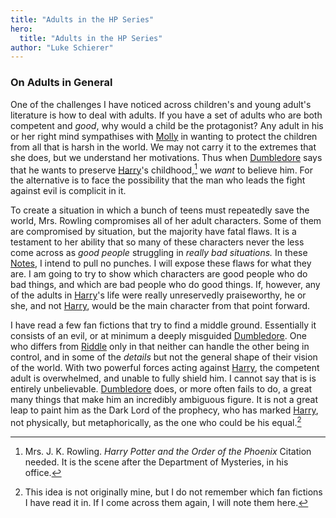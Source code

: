 ```yaml
---
title: "Adults in the HP Series"
hero:
  title: "Adults in the HP Series"
author: "Luke Schierer"
---
```


### On Adults in General

One of the challenges I have noticed across children's and young adult's
literature is how to deal with adults.  If you have a set of adults who are both
competent and *good*, why would a child be the protagonist?  Any adult in his or
her right mind sympathises with [Molly] in wanting to protect the children from
all that is harsh in the world.  We may not carry it to the extremes that she
does, but we understand her motivations.  Thus when [Dumbledore] says that
he wants to preserve [Harry]'s childhood,[^210521-7] we *want* to believe
him.  For the alternative is to face the possibility that the man who leads the
fight against evil is complicit in it.

To create a situation in which a bunch of teens must repeatedly save the world,
Mrs. Rowling compromises all of her adult characters.  Some of them are
compromised by situation, but the majority have fatal flaws.  It is a testament
to her ability that so many of these characters never the less come across as
*good people* struggling in *really bad situations.*  In these [Notes], I
intend to pull no punches.  I will expose these flaws for what they are.  I am
going to try to show which characters are good people who do bad things, and
which are bad people who do good things. If, however, any of the adults in
[Harry]'s life were really unreservedly praiseworthy, he or she, and not
[Harry], would be the main character from that point forward.

I have read a few fan fictions that try to find a middle ground.  Essentially it
consists of an evil, or at minimum a deeply misguided [Dumbledore].  One who
differs from [Riddle] only in that neither can handle the other being in
control, and in some of the *details* but not the general shape of their vision
of the world.  With two powerful forces acting against [Harry], the competent
adult is overwhelmed, and unable to fully shield him.  I cannot say that is is
entirely unbelievable.  [Dumbledore] does, or more often fails to do, a great
many things that make him an incredibly ambiguous figure.  It is not a great
leap to paint him as the Dark Lord of the prophecy, who has marked [Harry],
not physically, but metaphorically, as the one who could be his equal.[^210521-8]

[Molly]: <../prewett/molly>

[Harry]: <../potter/harry_james>

[Dumbledore]: <../albus_percival_wulfric_brian>

[Riddle]: <../riddle/tom_marvolo>

[Notes]: </harrypedia>

[^210521-8]: This idea is not originally mine, but I do not remember which
    fan fictions I have read it in.  If I come across them again, I will note
    them here.

[^210521-7]: Mrs. J. K. Rowling. _Harry Potter and the Order of the Phoenix_
    Citation needed.  It is the scene after the Department of Mysteries, in his
    office.


